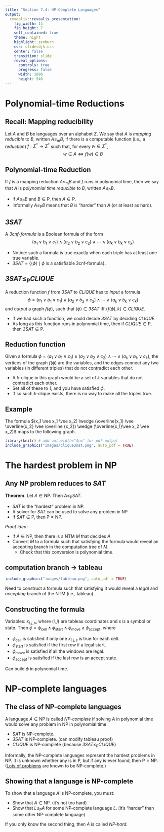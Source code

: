 ```yaml
---
title: "Section 7.4: NP-Complete Languages"
output: 
  revealjs::revealjs_presentation:
    fig_width: 14 
    fig_height: 7
    self_contained: true
    theme: night
    highlight: zenburn
    css: slidesdjh.css
    center: false
    transition: slide
    reveal_options:
      controls: true
      progress: false
      width: 1080
      height: 540
---
```


# Polynomial-time Reductions

## Recall: Mapping reducibility

Let $A$ and $B$ be languages over an alphabet $\Sigma$. We say that $A$ is *mapping reducible* to $B$, written $A \leq_\text{m} B$, if there is a computable function (i.e., a *reduction*) $f:\Sigma^\ast \longrightarrow \Sigma^\ast$ such that, for every $w \in \Sigma^\ast$, 
$$
w \in A \Longleftrightarrow f(w) \in B
$$

## Polynomial-time Reduction

If $f$ is a mapping reduction $A \leq_\text{m} B$ and $f$ runs in polynomial time, then we say that $A$ is *polynomial time reducible* to $B$, written $A \leq_\text{P} B$.

- If $A \leq_\text{P} B$ and $B \in \text{P}$, then $A \in \text{P}$.
- Informally $A \leq_\text{P} B$ means that $B$ is "harder" than $A$ (or at least as hard).

## $\mathit{3SAT}$

A *3cnf-formula* is a Boolean formula of the form
$$
(a_1 \vee b_1 \vee c_1) \wedge (a_2 \vee b_2 \vee c_2) \wedge \cdots \wedge (a_k \vee b_k \vee c_k) 
$$

- Notice: such a formula is true exactly when each triple has at least one true variable.
- $\mathit{3SAT} = \{\langle \phi \rangle \mid \phi \text{ is a satisfiable 3cnf-formula} \}$.

## $\mathit{3SAT} \leq_\text{P} \mathit{CLIQUE}$

A reduction function $f$ from $\mathit{3SAT}$ to $\mathit{CLIQUE}$ has to *input* a formula
$$
\phi = (a_1 \vee b_1 \vee c_1) \wedge (a_2 \vee b_2 \vee c_2) \wedge \cdots \wedge (a_k \vee b_k \vee c_k) 
$$
and *output* a graph $f(\phi)$, such that $\langle \phi \rangle \in \mathit{3SAT}$ iff $\langle f(\phi), k \rangle \in \textit{CLIQUE}$. 

- If we had such a function, we could decide $\textit{3SAT}$ by deciding $\textit{CLIQUE}$.
- As long as this function runs in polynomial time, then if $\textit{CLIQUE} \in \text{P}$, then $\textit{3SAT} \in \text{P}$.

## Reduction function

Given a formula $\phi = (a_1 \vee b_1 \vee c_1) \wedge (a_2 \vee b_2 \vee c_2) \wedge \cdots \wedge (a_k \vee b_k \vee c_k)$, the vertices of the graph $f(\phi)$ are the variables, and the edges connect any two variables (in different triples) that do not contradict each other.

- A $k$-clique in this graph would be a set of $k$ variables that do not contradict each other.
- Set all of these to 1, and you have satisfied $\phi$.
- If so such $k$-clique exists, there is no way to make all the triples true.

## Example

The formula $(x_1 \vee x_1 \vee x_2) \wedge (\overline{x_1} \vee \overline{x_2} \vee \overline {x_2}) \wedge (\overline{x_1}\vee x_2 \vee x_2)$ maps to the following graph.

```r
library(knitr) # add out.width="4cm" for pdf output
include_graphics("images/clique3sat.png", auto_pdf = TRUE)
```

# The hardest problem in $\text{NP}$

## Any $\text{NP}$ problem reduces to $\mathit{SAT}$

**Theorem.** Let $A \in \text{NP}$. Then $A \leq_\text{P} \mathit{SAT}$.

- $\mathit{SAT}$ is the "hardest" problem in $\text{NP}$.
- A solver for $\mathit{SAT}$ can be used to solve any problem in $\text{NP}$.
- If $\mathit{SAT} \in \text{P}$, then $\text{P} = \text{NP}$.

*Proof idea:*

- If $A \in \text{NP}$, then there is a NTM $M$ that decides $A$.
- Convert $M$ to a formula such that satisfying the formula would reveal an accepting branch in the computation tree of $M$.
    - Check that this conversion  is polynomial time.
    
## computation branch $\rightarrow$ tableau

```r
include_graphics("images/tableau.png", auto_pdf = TRUE)
```

Need to construct a formula such that satisfying it would reveal a *legal* and *accepting* branch of the NTM (i.e., tableau).

## Constructing the formula

Variables: $x_{i,j,s}$, where $(i,j)$ are tableau coordinates and $s$ is a symbol or state. Then $\phi = \phi_\text{cell} \wedge \phi_\text{start} \wedge \phi_\text{move} \wedge \phi_\text{accept}$, where

- $\phi_\text{cell}$ is satisfied if only one $x_{i,j,s}$ is true for each cell.
- $\phi_\text{start}$ is satisfied if the first row if a legal start.
- $\phi_\text{move}$ is satisfied if all the windows are legal.
- $\phi_\text{accept}$ is satisfied if the last row is an accept state.

Can build $\phi$ in polynomial time.

# $\text{NP}$-complete languages

## The class of $\text{NP}$-complete languages

A language $A \in \text{NP}$ is called *$\text{NP}$-complete* if solving $A$ in polynomial time would solve any problem in $\text{NP}$ in polynomial time. 

- $\mathit{SAT}$ is $\text{NP}$-complete.
- $\mathit{3SAT}$ is $\text{NP}$-complete. (can modify tableau proof)
- $\mathit{CLIQUE}$ is $\text{NP}$-complete (because $\mathit{3SAT} \leq_\text{P} \mathit{CLIQUE}$)

Informally, the $\text{NP}$-complete languages represent the hardest problems in $\text{NP}$. It is unknown whether any is in $\text{P}$, but if any is ever found, then $\text{P} = \text{NP}$. ([Lots of problems](https://en.wikipedia.org/wiki/List_of_NP-complete_problems) are known to be $\text{NP}$-complete.)

## Showing that a language is $\text{NP}$-complete

To show that a language $A$ is $\text{NP}$-complete, you must:

- Show that $A \in \text{NP}$. (it's not too hard)
- Show that $L \leq_\text{P} A$ for some $\text{NP}$-complete language $L$. (it's "harder" than some other $\text{NP}$-complete language)

If you only know the second thing, then $A$ is called *$\text{NP}$-hard*. 
